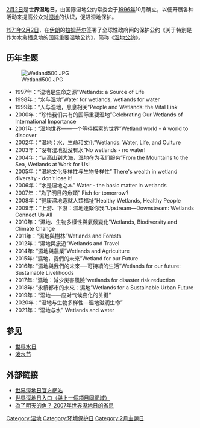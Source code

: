 [[2月2日|2月2日]]是'''世界湿地日'''，由国际湿地公约常委会于[[1996年|1996年]]10月确立，以便开展各种活动来提高公众对[[湿地|湿地]]的认识，促进湿地保护。

[[1971年|1971年]][[2月2日|2月2日]]，在[[伊朗|伊朗]]的[[拉姆萨尔|拉姆萨尔]]签署了全球性政府间的保护公约《关于特别是作为水禽栖息地的国际重要湿地公约》，简称《[[湿地公约|湿地公约]]》。 

== 历年主题 ==
[[File:Wetland500.JPG|thumb]]
*1997年：“湿地是生命之源”Wetlands: a Source of Life
*1998年：“水与湿地”Water for wetlands, wetlands for water
*1999年：“人与湿地，息息相关”People and Wetlands: the Vital Link
*2000年：“珍惜我们共有的国际重要湿地”Celebrating Our Wetlands of International Importance
*2001年：“湿地世界——一个等待探索的世界”Wetland world - A world to discover
*2002年：“湿地：水、生命和文化”Wetlands: Water, Life, and Culture
*2003年：“没有湿地就没有水”No wetlands - no water!
*2004年：“从高山到大海，湿地在为我们服务”From the Mountains to the Sea, Wetlands at Work for Us!
*2005年：“湿地文化多样性与生物多样性” There's wealth in wetland diversity - don't lose it!
*2006年：“水是湿地之本” Water - the basic matter in wetlands
*2007年：“為了明日的魚類” Fish for tomorrow?
*2008年：“健康濕地造就人類福祉”Healthy Wetlands, Healthy People
*2009年：“上游、下游：濕地連繫你我”Upstream—Downstream: Wetlands Connect Us All
*2010年：“濕地、生物多樣性與氣候變化”Wetlands, Biodiversity and Climate Change
*2011年：“濕地與樹林”Wetlands and Forests
*2012年：“濕地與旅遊”Wetlands and Travel
*2014年: “濕地與農業”Wetlands and Agriculture
*2015年: “濕地，我們的未來”Wetland for our Future
*2016年: “濕地與我們的未來──可持續的生活”Wetlands for our future: Sustainable Livelihoods
*2017年: “濕地：減少災害風險”wetlands for disaster risk reduction
*2018年: “永續都市的未來：濕地”Wetlands for a Sustainable Urban Future
*2019年：“湿地——应对气候变化的关键”
*2020年：“湿地与生物多样性—湿地滋润生命” 
*2021年：“湿地与水” Wetlands and water

==参[[见|见]]==
*[[世界水日|世界水日]]
*[[泼水节|泼水节]]

== 外部链接 ==
{{wikiquote}}
*[http://www.ramsar.org 世界溼地日官方網站]{{Wayback|url=http://www.ramsar.org/ |date=20180208145319 }}{{en}}
*[http://www.ramsar.org/wwd/wwd_index.htm 世界溼地日入口（與上一個項目同網域）] {{Wayback|url=http://www.ramsar.org/wwd/wwd_index.htm |date=20090130090004 }}
*[http://e-info.org.tw/node/19216 為了明天的魚？ 2007年世界溼地日的省思] {{Wayback|url=http://e-info.org.tw/node/19216 |date=20210411030327 }}

[[Category:湿地|Category:湿地]]
[[Category:环境保护日|Category:环境保护日]]
[[Category:2月主題日|Category:2月主題日]]
